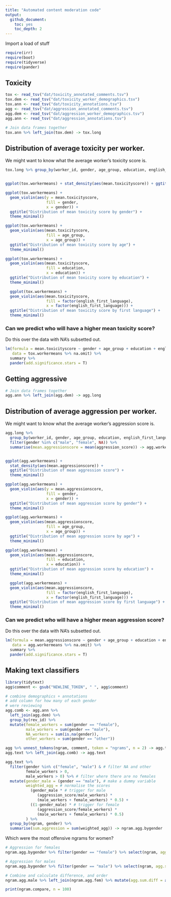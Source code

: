 ```yaml
---
title: "Automated content moderation code"
output:
  github_document:
    toc: yes
    toc_depth: 2
---
```


Import a load of stuff

```r
require(irr)
require(boot)
require(tidyverse)
require(pander)
```

## Toxicity

```r
tox <- read_tsv("dat/toxicity_annotated_comments.tsv")
tox.dem <- read_tsv("dat/toxicity_worker_demographics.tsv")
tox.ann <- read_tsv("dat/toxicity_annotations.tsv")
agg <- read_tsv("dat/aggression_annotated_comments.tsv")
agg.dem <- read_tsv("dat/aggression_worker_demographics.tsv")
agg.ann <- read_tsv("dat/aggression_annotations.tsv")

```
 
```r
# Join data frames together
tox.ann %>% left_join(tox.dem) -> tox.long
```
## Distribution of average toxicity per worker.
We might want to know what the average worker's toxicity score is.


```r
tox.long %>% group_by(worker_id, gender, age_group, education, english_first_language) %>% filter(gender %in% c("male", "female", NA)) %>% summarise(mean.toxicityscore = mean(toxicity_score)) -> tox.workermeans


ggplot(tox.workermeans) + stat_density(aes(mean.toxicityscore)) + ggtitle("Distribution of mean toxicity score") + theme_minimal()
```

```r
ggplot(tox.workermeans) + 
  geom_violin(aes(y = mean.toxicityscore, 
                  fill = gender, 
                  x = gender)) + 
  ggtitle("Distribution of mean toxicity score by gender") + 
  theme_minimal()
```

```r
ggplot(tox.workermeans) + 
  geom_violin(aes(mean.toxicityscore, 
                  fill = age_group, 
                  x = age_group)) + 
  ggtitle("Distribution of mean toxicity score by age") + 
  theme_minimal()
```

```r
ggplot(tox.workermeans) + 
  geom_violin(aes(mean.toxicityscore, 
                  fill = education, 
                  x = education)) + 
  ggtitle("Distribution of mean toxicity score by education") + 
  theme_minimal()
```

```r
  ggplot(tox.workermeans) + 
  geom_violin(aes(mean.toxicityscore, 
                  fill = factor(english_first_language), 
                  x = factor(english_first_language))) + 
  ggtitle("Distribution of mean toxicity score by first language") + 
  theme_minimal()
```


### Can we predict who will have a higher mean toxicity score?

Do this over the data with NA's subsetted out.
```r
lm(formula = mean.toxicityscore ~ gender + age_group + education + english_first_language,
   data = tox.workermeans %>% na.omit) %>% 
  summary %>% 
  pander(add.significance.stars = T)
```

##  Getting aggressive

```r
# Join data frames together
agg.ann %>% left_join(agg.dem) -> agg.long
```
## Distribution of average aggression per worker.
We might want to know what the average worker's aggression score is.


```r
agg.long %>% 
  group_by(worker_id, gender, age_group, education, english_first_language) %>% 
  filter(gender %in% c("male", "female", NA)) %>% 
  summarise(mean.aggressionscore = mean(aggression_score)) -> agg.workermeans


ggplot(agg.workermeans) + 
  stat_density(aes(mean.aggressionscore)) + 
  ggtitle("Distribution of mean aggression score") + 
  theme_minimal()
```

```r
ggplot(agg.workermeans) + 
  geom_violin(aes(y = mean.aggressionscore, 
                  fill = gender, 
                  x = gender)) + 
  ggtitle("Distribution of mean aggression score by gender") + 
  theme_minimal()
```

```r
ggplot(agg.workermeans) + 
  geom_violin(aes(mean.aggressionscore, 
                  fill = age_group, 
                  x = age_group)) + 
  ggtitle("Distribution of mean aggression score by age") + 
  theme_minimal()
```

```r
ggplot(agg.workermeans) +
  geom_violin(aes(mean.aggressionscore, 
                  fill = education, 
                  x = education)) + 
  ggtitle("Distribution of mean aggression score by education") +
  theme_minimal()
```

```r
  ggplot(agg.workermeans) + 
  geom_violin(aes(mean.aggressionscore, 
                  fill = factor(english_first_language), 
                  x = factor(english_first_language))) + 
  ggtitle("Distribution of mean aggression score by first language") + 
  theme_minimal()
```


### Can we predict who will have a higher mean aggression score?

Do this over the data with NA's subsetted out.
```r
lm(formula = mean.aggressionscore ~ gender + age_group + education + english_first_language,
   data = agg.workermeans %>% na.omit) %>% 
  summary %>% 
  pander(add.significance.stars = T)
```

##  Making text classifiers

```r
library(tidytext)
agg$comment <- gsub("NEWLINE_TOKEN", " ", agg$comment)

# combine demographics + annotations
# add column for how many of each gender
# were reviewing
agg.comb <- agg.ann %>% 
  left_join(agg.dem) %>%
  group_by(rev_id) %>%
  mutate(female_workers = sum(gender == "female"),
         male_workers = sum(gender == "male"),
         NA_workers = sum(is.na(gender)),
         other_workers = sum(gender == "other"))

agg %>% unnest_tokens(ngram, comment, token = "ngrams", n = 2) -> agg.text
agg.text %>% left_join(agg.comb) -> agg.text

agg.text %>% 
  filter(gender %in% c("female", "male") & # filter NA and other
         female_workers > 0,
         male_workers > 0) %>% # filter where there are no females
  mutate(gender_male = (gender == "male"), # make a dummy variable
         weighted_agg = # normalise the scores
           (gender_male * # trigger for male
              (aggression_score/male_workers) * 
              (male_workers + female_workers) * 0.5) +
           ((1-gender_male) * # trigger for female
              (aggression_score/female_workers) * 
              (male_workers + female_workers) * 0.5)
         ) %>%
  group_by(ngram, gender) %>% 
  summarise(sum.aggression = sum(weighted_agg)) -> ngram.agg.bygender
```


Which were the most offensive ngrams for women?

```r
# Aggression for females
ngram.agg.bygender %>% filter(gender == "female") %>% select(ngram, agg.sum.fem = sum.aggression) -> ngram.agg.fem 

# Aggression for males
ngram.agg.bygender %>% filter(gender == "male") %>% select(ngram, agg.sum.mal = sum.aggression) -> ngram.agg.male

# Combine and calculate difference, and order
ngram.agg.male %>% left_join(ngram.agg.fem) %>% mutate(agg.sum.diff = abs(agg.sum.mal - agg.sum.fem)) %>% arrange(desc(agg.sum.diff)) -> ngram.compare 

print(ngram.compare, n = 100)

```



<!-- Make dissent metric per comment -->
<!-- ```{r, cache = TRUE} -->
<!-- tox.long %>% filter(!is.na(gender)) %>%  -->
<!--   group_by(rev_id, gender) %>%  -->
<!--   filter(n() > 1) %>% -->
<!--   mutate(mean.tox = round(mean(toxicity)),  -->
<!--          dissenter = ifelse(toxicity != mean.tox, 1, 0)) %>% -->
<!--   summarise(dissent = sum(dissenter)/n()) -> tox.dissent -->
<!-- ``` -->


<!-- Sum dissent metric per comment -->
<!-- ```{r, cache = TRUE} -->
<!-- tox.dissent %>% filter(gender == "female")  -> tox.dissent.f -->
<!-- tox.dissent %>% filter(gender == "male")  -> tox.dissent.m -->
<!-- ``` -->



